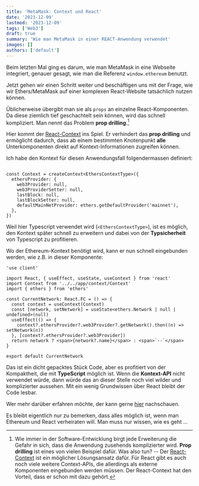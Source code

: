 ```yaml
---
title: 'MetaMask: Context und React'
date: '2023-12-09'
lastmod: '2023-12-09'
tags: ['Web3']
draft: true
summary: 'Wie man MetaMask in einer REACT-Anwendung verwendet'
images: []
authors: ['default']
---
```


Beim letzten Mal ging es darum, wie man MetaMask in eine Webseite integriert,
genauer gesagt, wie man die Referenz `window.ethereum` benutzt.

Jetzt gehen wir einen Schritt weiter und beschäftigen uns mit der Frage,
wie wir Ethers/MetaMask auf einer komplexen React-Website tatsächlich nutzen können.

Üblicherweise übergibt man sie als `props` an einzelne React-Komponenten. Da diese
ziemlich tief geschachtelt sein können, wird das schnell kompliziert. Man nennt das Problem
**prop drilling**.[^1]

Hier kommt der
[React-Context](https://react.dev/learn/passing-data-deeply-with-context)
ins Spiel. Er verhindert das **prop drilling** und ermöglicht dadurch, dass
ab einem bestimmten Knotenpunkt **alle** Unterkomponenten direkt auf Kontext-Informationen
zugreifen können.

Ich habe den Kontext für diesen Anwendungsfall folgendermassen definiert:

```tsx

const Context = createContext<EthersContextType>({
  ethersProvider: {
    web3Provider: null,
    web3ProviderSetter: null,
    lastBlock: null,
    lastBlockSetter: null,
    defaultMainNetProvider: ethers.getDefaultProvider('mainnet'),
  },
})

```

Weil hier Typescript verwendet wird  (`<EthersContextType>`), ist es möglich, den Kontext
später schnell zu erweitern und dabei von der **Typsicherheit** von Typescript zu profitieren.

Wo der Ethereum-Kontext benötigt wird, kann er nun schnell eingebunden werden, wie z.B. in dieser
Komponente:
```tsx
'use client'

import React, { useEffect, useState, useContext } from 'react'
import Context from '../../app/context/Context'
import { ethers } from 'ethers'

const CurrentNetwork: React.FC = () => {
  const context = useContext(Context)
  const [network, setNetwork] = useState<ethers.Network | null | undefined>(null)
  useEffect(() => {
    context?.ethersProvider?.web3Provider?.getNetwork().then((n) => setNetwork(n))
  }, [context?.ethersProvider?.web3Provider])
  return network ? <span>{network?.name}</span> : <span>`--`</span>
}

export default CurrentNetwork
```

Das ist ein dicht gepacktes Stück Code, aber es profitiert von der Kompaktheit, die
mit **TypeScript** möglich ist. Wenn die **Kontext-API** nicht verwendet würde,
dann würde das an dieser Stelle noch viel wilder und komplizierter aussehen. Mit
ein wenig Grundwissen über React bleibt der Code lesbar.

Wer mehr darüber erfahren möchte, der kann gerne
[hier](https://github.com/lyrx/tailwind/blob/main/app/context/ContextProvider.tsx)
nachschauen.

Es bleibt eigentlich nur zu bemerken, dass alles möglich ist, wenn man
Ethereum und React verheiraten will. Man muss nur wissen, wie es geht ...

[^1]: Wie immer in der Software-Entwicklung birgt jede Erweiterung die Gefahr in sich,
dass die Anwendung zusehends komplizierter wird. **Prop drilling** ist eines
von vielen Beispiel dafür.
Was also tun? -- Der
[React-Context](https://react.dev/learn/passing-data-deeply-with-context) ist ein
möglicher Lösungsansatz dafür. Für React gibt es auch noch viele weitere Context-APIs,
die allerdings als externe Komponenten eingebunden werden müssen. Der React-Context
hat den Vorteil, dass er schon mit dazu gehört.



